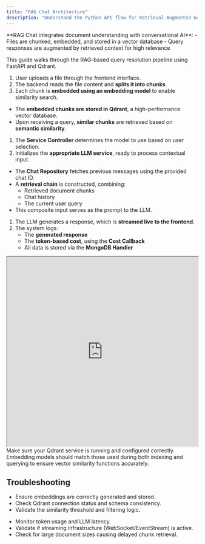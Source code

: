 ```yaml
---
title: "RAG Chat Architecture"
description: "Understand the Python API flow for Retrieval-Augmented Generation (RAG) when handling file-based queries."
---
```


<Info>
  **RAG Chat integrates document understanding with conversational AI**:
  - Files are chunked, embedded, and stored in a vector database
  - Query responses are augmented by retrieved context for high relevance
</Info>

This guide walks through the RAG-based query resolution pipeline using FastAPI and Qdrant.

<Steps>

<Step title="File Upload and Preprocessing">

1. User uploads a file through the frontend interface.
2. The backend reads the file content and **splits it into chunks**.
3. Each chunk is **embedded using an embedding model** to enable similarity search.

</Step>

<Step title="Storage and Retrieval">

- The **embedded chunks are stored in Qdrant**, a high-performance vector database.
- Upon receiving a query, **similar chunks** are retrieved based on **semantic similarity**.

</Step>

<Step title="Model Selection and Initialization">

1. The **Service Controller** determines the model to use based on user selection.
2. Initializes the **appropriate LLM service**, ready to process contextual input.

</Step>

<Step title="Chat History and Retrieval Chain">

- The **Chat Repository** fetches previous messages using the provided chat ID.
- A **retrieval chain** is constructed, combining:
  - Retrieved document chunks
  - Chat history
  - The current user query
- This composite input serves as the prompt to the LLM.

</Step>

<Step title="Response Streaming and Storage">

1. The LLM generates a response, which is **streamed live to the frontend**.
2. The system logs:
   - The **generated response**
   - The **token-based cost**, using the **Cost Callback**
   - All data is stored via the **MongoDB Handler**

</Step>

<Step title="Architecture Diagram">

<iframe src="https://drive.google.com/file/d/1AHHhYgbTV_dogHkNfRkKmzuIfEjciYd3/preview" width="100%" height="500" allow="autoplay"></iframe>

</Step>

</Steps>

<Note>
  Make sure your Qdrant service is running and configured correctly. Embedding models should match those used during both indexing and querying to ensure vector similarity functions accurately.
</Note>

## Troubleshooting

<AccordionGroup>

<Accordion title="Chunks not retrieved from Qdrant">

- Ensure embeddings are correctly generated and stored.
- Check Qdrant connection status and schema consistency.
- Validate the similarity threshold and filtering logic.

</Accordion>

<Accordion title="Streaming is slow or fails">

- Monitor token usage and LLM latency.
- Validate if streaming infrastructure (WebSocket/EventStream) is active.
- Check for large document sizes causing delayed chunk retrieval.

</Accordion>

</AccordionGroup>
